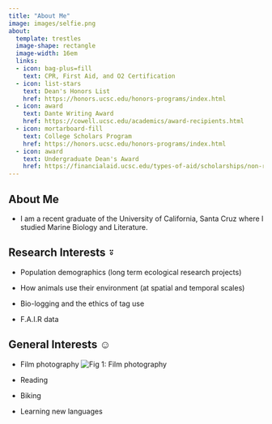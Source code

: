 ```yaml
---
title: "About Me"
image: images/selfie.png
about:
  template: trestles
  image-shape: rectangle
  image-width: 16em
  links:
  - icon: bag-plus=fill
    text: CPR, First Aid, and O2 Certification
  - icon: list-stars
    text: Dean's Honors List
    href: https://honors.ucsc.edu/honors-programs/index.html
  - icon: award
    text: Dante Writing Award
    href: https://cowell.ucsc.edu/academics/award-recipients.html
  - icon: mortarboard-fill
    text: College Scholars Program
    href: https://honors.ucsc.edu/honors-programs/index.html
  - icon: award
    text: Undergraduate Dean's Award
    href: https://financialaid.ucsc.edu/types-of-aid/scholarships/non-resident-scholarships.html
---
```


## **About Me**

- I am a recent graduate of the University of California, Santa Cruz where I studied Marine Biology and Literature.

## **Research Interests ⍤**

- Population demographics (long term ecological research projects)

- How animals use their environment (at spatial and temporal scales)

- Bio-logging and the ethics of tag use

- F.A.I.R data

## **General Interests ☺**

- Film photography
![Fig 1: Film photography](images/film3.jpg)

- Reading

- Biking

- Learning new languages
